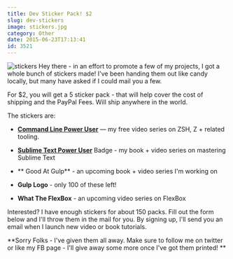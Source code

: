 ```yaml
---
title: Dev Sticker Pack! $2
slug: dev-stickers
image: stickers.jpg
category: Other
date: 2015-06-23T17:13:41
id: 3521
---
```


<img class="aligncenter size-large wp-image-3523"  src="stickers-650x650.jpg" alt="stickers" />
Hey there - in an effort to promote a few of my projects, I got a whole bunch of stickers made! I've been handing them out like candy locally, but many have asked if I could mail you a few.

For $2, you will get a 5 sticker pack - that will help cover the cost of shipping and the PayPal Fees. Will ship anywhere in the world.

The stickers are:



* <a href="http://commandlinepoweruser.com">**Command Line Power User**</a> — my free video series on ZSH, Z + related tooling.

* <a href="https://sublimetextbook.com/">**Sublime Text Power User**</a> Badge - my book + video series on mastering Sublime Text

* ** Good At Gulp** - an upcoming book + video series I'm working on

* **Gulp Logo** - only 100 of these left!

* **What The FlexBox** - an upcoming video series on FlexBox



Interested? I have enough stickers for about 150 packs. Fill out the form below and I'll throw them in the mail for you. By signing up, I'll send you an email when I launch new video or book tutorials.

**Sorry Folks - I've given them all away. Make sure to follow me on twitter or like my FB page - I'll give away some more once I've got them printed! **